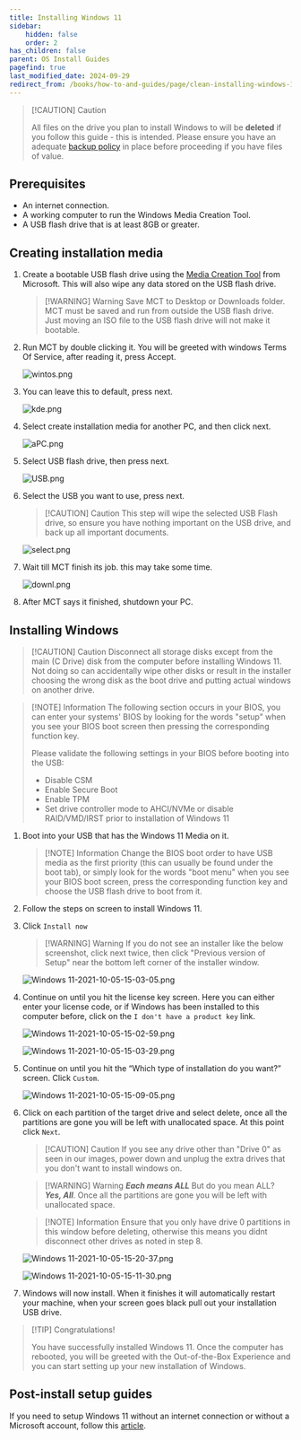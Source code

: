 ```yaml
---
title: Installing Windows 11
sidebar:
    hidden: false
    order: 2
has_children: false
parent: OS Install Guides
pagefind: true
last_modified_date: 2024-09-29
redirect_from: /books/how-to-and-guides/page/clean-installing-windows-11
---
```


> [!CAUTION] Caution
> 
> All files on the drive you plan to install Windows to will be **deleted** if you follow this guide - this is intended. Please ensure you have an adequate [backup policy](/backups) in place before proceeding if you have files of value.

## Prerequisites

* An internet connection.
* A working computer to run the Windows Media Creation Tool.
* A USB flash drive that is at least 8GB or greater.

## Creating installation media

1. Create a bootable USB flash drive using the [Media Creation Tool](https://www.microsoft.com/en-us/software-download/windows11) from Microsoft. This will also wipe any data stored on the USB flash drive.

    > [!WARNING] Warning
    > Save MCT to Desktop or Downloads folder. MCT must be saved and run from outside the USB flash drive. Just moving an ISO file to the USB flash drive will not make it bootable.

2. Run MCT by double clicking it. You will be greeted with windows Terms Of Service, after reading it, press Accept.

     ![wintos.png](../../../assets/install-11/wintos.webp)

3. You can leave this to default, press next.

     ![kde.png](../../../assets/install-11/kde.webp)

4. Select create installation media for another PC, and then click next.

     ![aPC.png](../../../assets/install-11/aPC.webp)

5. Select USB flash drive, then press next.

     ![USB.png](../../../assets/install-11/USB.webp)

6. Select the USB you want to use, press next. 

    > [!CAUTION] Caution
    >  This step will wipe the selected USB Flash drive, so ensure you have nothing important on the USB drive, and back up all important documents.

     ![select.png](../../../assets/install-11/select.webp)

7. Wait till MCT finish its job. this may take some time.

     ![downl.png](../../../assets/install-11/downl.webp)

8. After MCT says it finished, shutdown your PC.

## Installing Windows

> [!CAUTION] Caution
> Disconnect all storage disks except from the main (C Drive) disk from the computer before installing Windows 11. Not doing so can accidentally wipe other disks or result in the installer choosing the wrong disk as the boot drive and putting actual windows on another drive.

> [!NOTE] Information
> The following section occurs in your BIOS, you can enter your systems' BIOS by looking for the words "setup" when you see your BIOS boot screen then pressing the corresponding function key.
> 
> Please validate the following settings in your BIOS before booting into the USB:
> - Disable CSM
> - Enable Secure Boot
> - Enable TPM
> - Set drive controller mode to AHCI/NVMe or disable RAID/VMD/IRST prior to installation of Windows 11

1. Boot into your USB that has the Windows 11 Media on it. 

    > [!NOTE] Information
    > Change the BIOS boot order to have USB media as the first priority (this can usually be found under the boot tab), or simply look for the words "boot menu" when you see your BIOS boot screen, press the corresponding function key and choose the USB flash drive to boot from it.

2. Follow the steps on screen to install Windows 11. 
 
3. Click `Install now`

     > [!WARNING] Warning
     > If you do not see an installer like the below screenshot, click next twice, then click "Previous version of Setup" near the bottom left corner of the installer window.

     ![Windows 11-2021-10-05-15-03-05.png](../../../assets/install-11/windows-11-2021-10-05-15-03-05.webp)

4. Continue on until you hit the license key screen. Here you can either enter your license code, or if Windows has been installed to this computer before, click on the `I don't have a product key` link.

    ![Windows 11-2021-10-05-15-02-59.png](../../../assets/install-11/windows-11-2021-10-05-15-02-59.webp)

    ![Windows 11-2021-10-05-15-03-29.png](../../../assets/install-11/windows-11-2021-10-05-15-03-29.webp)

5.  Continue on until you hit the “Which type of installation do you want?” screen. Click `Custom`. 

     ![Windows 11-2021-10-05-15-09-05.png](../../../assets/install-11/windows-11-2021-10-05-15-09-05.webp)

6. Click on each partition of the target drive and select delete, once all the partitions are gone you will be left with unallocated space. At this point click `Next`.

    > [!CAUTION] Caution
    > If you see any drive other than "Drive 0" as seen in our images, power down and unplug the extra drives that you don't want to install windows on.

    > [!WARNING] Warning
    > ***Each means ALL*** But do you mean ALL? ***Yes, All***. Once all the partitions are gone you will be left with unallocated space.

    > [!NOTE] Information
    > Ensure that you only have drive 0 partitions in this window before deleting, otherwise this means you didnt disconnect other drives as noted in step 8.

    ![Windows 11-2021-10-05-15-20-37.png](../../../assets/install-11/windows-11-2021-10-05-15-20-37.webp)

    ![Windows 11-2021-10-05-15-11-30.png](../../../assets/install-11/windows-11-2021-10-05-15-11-30.webp)

    <DiskErrors />

7. Windows will now install. When it finishes it will automatically restart your machine, when your screen goes black pull out your installation USB drive.

> [!TIP] Congratulations!
>
> You have successfully installed Windows 11. Once the computer has rebooted, you will be greeted with the Out-of-the-Box Experience and you can start setting up your new installation of Windows. 


## Post-install setup guides
If you need to setup Windows 11 without an internet connection or without a Microsoft account, follow this [article](/guides/bypass-11).
